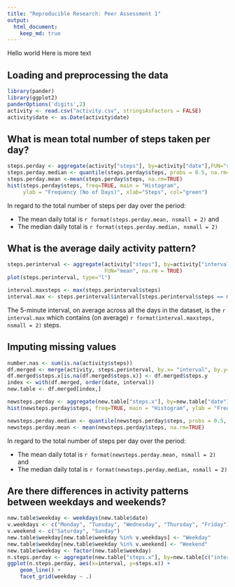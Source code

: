 ```yaml
---
title: "Reproducible Research: Peer Assessment 1"
output: 
  html_document:
    keep_md: true
---
```


Hello world Here is more text

## Loading and preprocessing the data
```r
library(pander)
library(ggplot2)
panderOptions('digits',2)
activity <- read.csv("activity.csv", stringsAsFactors = FALSE)
activity$date <- as.Date(activity$date)
```


## What is mean total number of steps taken per day?
```r
steps.perday <- aggregate(activity["steps"], by=activity["date"],FUN="sum")
steps.perday.median <- quantile(steps.perday$steps, probs = 0.5, na.rm=TRUE)
steps.perday.mean <-mean(steps.perday$steps, na.rm=TRUE)
hist(steps.perday$steps, freq=TRUE, main = "Histogram", 
     ylab = "Frequency (No of Days)", xlab="Steps", col="green")

```

In regard to the total number of steps per day over the period:

* The mean daily total is `r format(steps.perday.mean, nsmall = 2)` and 
* The median daily total is `r format(steps.perday.median, nsmall = 2)`

## What is the average daily activity pattern?
```r
steps.perinterval <- aggregate(activity["steps"], by=activity["interval"],
                               FUN="mean", na.rm = TRUE)
plot(steps.perinterval, type="l")

interval.maxsteps <- max(steps.perinterval$steps)
interval.max <- steps.perinterval$interval[steps.perinterval$steps == max(steps.perinterval$steps)]

```

The 5-minute interval, on average across all the days in the dataset, is the `r interval.max` which contains (on average) `r format(interval.maxsteps, nsmall = 2)` steps.

## Imputing missing values

```r
number.nas <- sum(is.na(activity$steps))
df.merged <- merge(activity, steps.perinterval, by.x= "interval", by.y= "interval", all.x = TRUE)
df.merged$steps.x[is.na(df.merged$steps.x)] <- df.merged$steps.y
index <- with(df.merged, order(date, interval))
new.table <- df.merged[index,]

newsteps.perday <- aggregate(new.table["steps.x"], by=new.table["date"],FUN="sum")
hist(newsteps.perday$steps, freq=TRUE, main = "Histogram", ylab = "Frequency (No of Days)", xlab="Steps", col="green")

newsteps.perday.median <- quantile(newsteps.perday$steps, probs = 0.5, na.rm=TRUE)
newsteps.perday.mean <- mean(newsteps.perday$steps, na.rm=TRUE)

```


In regard to the total number of steps per day over the period:

* The mean daily total is `r format(newsteps.perday.mean, nsmall = 2)` and 
* The median daily total is `r format(newsteps.perday.median, nsmall = 2)`

## Are there differences in activity patterns between weekdays and weekends?

```r
new.table$weekday <- weekdays(new.table$date)
v.weekdays <- c("Monday", "Tuesday", "Wednesday", "Thursday", "Friday")
v.weekend <- c("Saturday", "Sunday")
new.table$weekday[new.table$weekday %in% v.weekdays] <- "Weekday"
new.table$weekday[new.table$weekday %in% v.weekend] <- "Weekend"
new.table$weekday <- factor(new.table$weekday)
n.steps.perday <- aggregate(new.table["steps.x"], by=new.table[c("interval","weekday")],FUN="sum")
ggplot(n.steps.perday, aes(x=interval, y=steps.x)) +
    geom_line() + 
    facet_grid(weekday ~ .)
```

